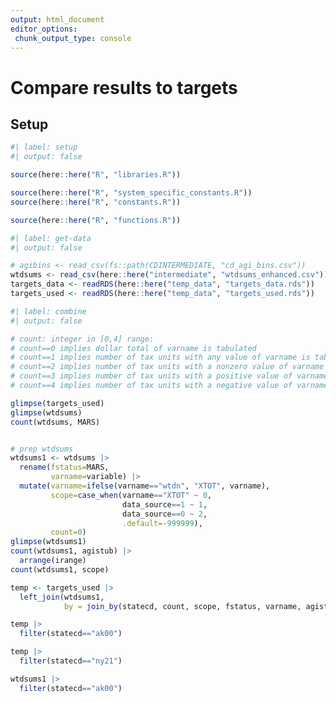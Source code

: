 ```yaml
---
output: html_document
editor_options: 
 chunk_output_type: console
---
```


# Compare results to targets


## Setup

```r
#| label: setup
#| output: false

source(here::here("R", "libraries.R"))

source(here::here("R", "system_specific_constants.R"))
source(here::here("R", "constants.R"))

source(here::here("R", "functions.R"))

```


```r
#| label: get-data
#| output: false

# agibins <- read_csv(fs::path(CDINTERMEDIATE, "cd_agi_bins.csv"))
wtdsums <- read_csv(here::here("intermediate", "wtdsums_enhanced.csv"))
targets_data <- readRDS(here::here("temp_data", "targets_data.rds"))
targets_used <- readRDS(here::here("temp_data", "targets_used.rds"))

```


```r
#| label: combine
#| output: false

# count: integer in [0,4] range:
# count==0 implies dollar total of varname is tabulated
# count==1 implies number of tax units with any value of varname is tabulated
# count==2 implies number of tax units with a nonzero value of varname is tabulated
# count==3 implies number of tax units with a positive value of varname is tabulated
# count==4 implies number of tax units with a negative value of varname is tabulated

glimpse(targets_used)
glimpse(wtdsums)
count(wtdsums, MARS)


# prep wtdsums
wtdsums1 <- wtdsums |> 
  rename(fstatus=MARS,
         varname=variable) |> 
  mutate(varname=ifelse(varname=="wtdn", "XTOT", varname),
         scope=case_when(varname=="XTOT" ~ 0,
                         data_source==1 ~ 1,
                         data_source==0 ~ 2,
                         .default=-999999),
         count=0)
glimpse(wtdsums1)
count(wtdsums1, agistub) |> 
  arrange(irange)
count(wtdsums1, scope)

temp <- targets_used |> 
  left_join(wtdsums1,
            by = join_by(statecd, count, scope, fstatus, varname, agistub))

temp |> 
  filter(statecd=="ak00")

temp |> 
  filter(statecd=="ny21")

wtdsums1 |> 
  filter(statecd=="ak00")


```

